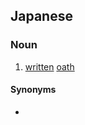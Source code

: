 ==Japanese==
{{ja-kanjitab|せい|しょ|yomi=on}}

===Noun===
{{ja-noun|せいしょ}}

# [[written]] [[oath]]

====Synonyms====
* {{ja-r|誓紙|せいし}}
